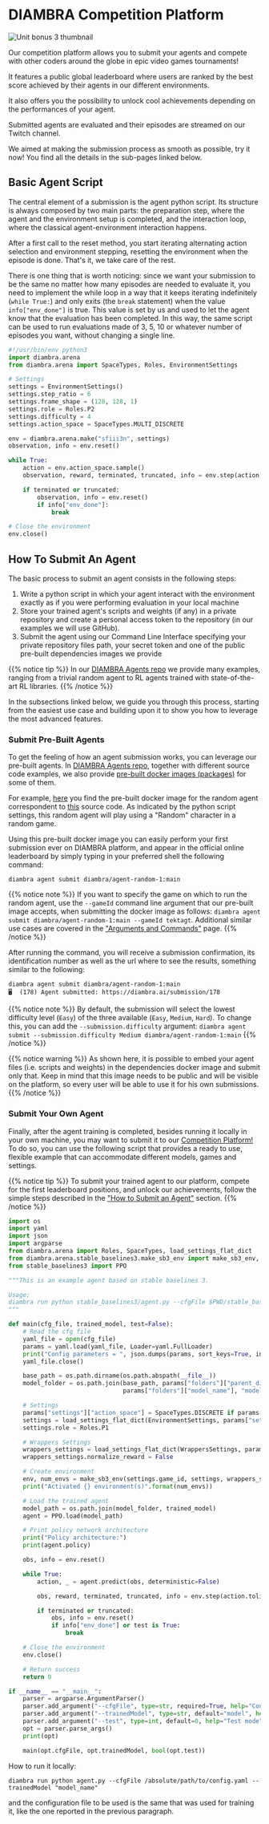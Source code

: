 # DIAMBRA Competition Platform

<img src="https://raw.githubusercontent.com/diambra/.github/master/img/platform.jpg" alt="Unit bonus 3 thumbnail"/>

Our competition platform allows you to submit your agents and compete with other coders around the globe in epic video games tournaments!

It features a public global leaderboard where users are ranked by the best score achieved by their agents in our different environments.

It also offers you the possibility to unlock cool achievements depending on the performances of your agent.

Submitted agents are evaluated and their episodes are streamed on our Twitch channel.

We aimed at making the submission process as smooth as possible, try it now! You find all the details in the sub-pages linked below.

## Basic Agent Script

The central element of a submission is the agent python script. Its structure is always composed by two main parts: the preparation step, where the agent and the environment setup is completed, and the interaction loop, where the classical agent-environment interaction happens.

After a first call to the reset method, you start iterating alternating action selection and environment stepping, resetting the environment when the episode is done. That's it, we take care of the rest.

There is one thing that is worth noticing: since we want your submission to be the same no matter how many episodes are needed to evaluate it, you need to implement the while loop in a way that it keeps iterating indefinitely (`while True:`) and only exits (the `break` statement) when the value `info["env_done"]` is true. This value is set by us and used to let the agent know that the evaluation has been completed. In this way, the same script can be used to run evaluations made of 3, 5, 10 or whatever number of episodes you want, without changing a single line.

```python
#!/usr/bin/env python3
import diambra.arena
from diambra.arena import SpaceTypes, Roles, EnvironmentSettings

# Settings
settings = EnvironmentSettings()
settings.step_ratio = 6
settings.frame_shape = (128, 128, 1)
settings.role = Roles.P2
settings.difficulty = 4
settings.action_space = SpaceTypes.MULTI_DISCRETE

env = diambra.arena.make("sfiii3n", settings)
observation, info = env.reset()

while True:
    action = env.action_space.sample()
    observation, reward, terminated, truncated, info = env.step(action)

    if terminated or truncated:
        observation, info = env.reset()
        if info["env_done"]:
            break

# Close the environment
env.close()
```

## How To Submit An Agent

The basic process to submit an agent consists in the following steps:

1. Write a python script in which your agent interact with the environment exactly as if you were performing evaluation in your local machine
2. Store your trained agent's scripts and weights (if any) in a private repository and create a personal access token to the repository (in our examples we will use GitHub).
3. Submit the agent using our Command Line Interface specifying your private repository files path, your secret token and one of the public pre-built dependencies images we provide

{{% notice tip %}}
In our <a href="https://github.com/diambra/agents" target="_blank">DIAMBRA Agents repo</a> we provide many examples, ranging from a trivial random agent to RL agents trained with state-of-the-art RL libraries.
{{% /notice %}}

In the subsections linked below, we guide you through this process, starting from the easiest use case and building upon it to show you how to leverage the most advanced features.

### Submit Pre-Built Agents

To get the feeling of how an agent submission works, you can leverage our pre-built agents. In <a href="https://github.com/diambra/agents" target="_blank">DIAMBRA Agents repo</a>, together with different source code examples, we also provide <a href="https://github.com/orgs/diambra/packages?repo_name=agents" target="_blank">pre-built docker images (packages)</a> for some of them.

For example, <a href="https://github.com/diambra/agents/pkgs/container/agent-random-1" target="_blank">here</a> you find the pre-built docker image for the random agent correspondent to <a href="https://github.com/diambra/agents/blob/main/basic/random_1/agent.py" target="_blank">this</a> source code. As indicated by the python script settings, this random agent will play using a "Random" character in a random game.

Using this pre-built docker image you can easily perform your first submission ever on DIAMBRA platform, and appear in the official online leaderboard by simply typing in your preferred shell the following command:

```shell
diambra agent submit diambra/agent-random-1:main
```
{{% notice note %}}
If you want to specify the game on which to run the random agent, use the `--gameId` command line argument that our pre-built image accepts, when submitting the docker image as follows: `diambra agent submit diambra/agent-random-1:main --gameId tektagt`. Additional similar use cases are covered in the <a href="../../argumentsandcommands/">"Arguments and Commands"</a> page.
{{% /notice %}}

After running the command, you will receive a submission confirmation, its identification number as well as the url where to see the results, something similar to the following:

```
diambra agent submit diambra/agent-random-1:main
🖥️  (178) Agent submitted: https://diambra.ai/submission/178
```

{{% notice note %}}
By default, the submission will select the lowest difficulty level (`Easy`) of the three available (`Easy`, `Medium`, `Hard`). To change this, you can add the `--submission.difficulty` argument: `diambra agent submit --submission.difficulty Medium diambra/agent-random-1:main`
{{% /notice %}}


{{% notice warning %}}
As shown here, it is possible to embed your agent files (i.e. scripts and weights) in the dependencies docker image and submit only that. Keep in mind that this image needs to be public and will be visible on the platform, so every user will be able to use it for his own submissions.
{{% /notice %}}

### Submit Your Own Agent

Finally, after the agent training is completed, besides running it locally in your own machine, you may want to submit it to our <a href="../../competitionplatform">Competition Platform!</a> To do so, you can use the following script that provides a ready to use, flexible example that can accommodate different models, games and settings.

{{% notice tip %}}
To submit your trained agent to our platform, compete for the first leaderboard positions, and unlock our achievements, follow the simple steps described in the <a href="../../competitionplatform/howtosubmitanagent/">"How to Submit an Agent"</a> section.
{{% /notice %}}

```python
import os
import yaml
import json
import argparse
from diambra.arena import Roles, SpaceTypes, load_settings_flat_dict
from diambra.arena.stable_baselines3.make_sb3_env import make_sb3_env, EnvironmentSettings, WrappersSettings
from stable_baselines3 import PPO

"""This is an example agent based on stable baselines 3.

Usage:
diambra run python stable_baselines3/agent.py --cfgFile $PWD/stable_baselines3/cfg_files/doapp/sr6_128x4_das_nc.yaml --trainedModel "model_name"
"""

def main(cfg_file, trained_model, test=False):
    # Read the cfg file
    yaml_file = open(cfg_file)
    params = yaml.load(yaml_file, Loader=yaml.FullLoader)
    print("Config parameters = ", json.dumps(params, sort_keys=True, indent=4))
    yaml_file.close()

    base_path = os.path.dirname(os.path.abspath(__file__))
    model_folder = os.path.join(base_path, params["folders"]["parent_dir"], params["settings"]["game_id"],
                                params["folders"]["model_name"], "model")

    # Settings
    params["settings"]["action_space"] = SpaceTypes.DISCRETE if params["settings"]["action_space"] == "discrete" else SpaceTypes.MULTI_DISCRETE
    settings = load_settings_flat_dict(EnvironmentSettings, params["settings"])
    settings.role = Roles.P1

    # Wrappers Settings
    wrappers_settings = load_settings_flat_dict(WrappersSettings, params["wrappers_settings"])
    wrappers_settings.normalize_reward = False

    # Create environment
    env, num_envs = make_sb3_env(settings.game_id, settings, wrappers_settings, no_vec=True)
    print("Activated {} environment(s)".format(num_envs))

    # Load the trained agent
    model_path = os.path.join(model_folder, trained_model)
    agent = PPO.load(model_path)

    # Print policy network architecture
    print("Policy architecture:")
    print(agent.policy)

    obs, info = env.reset()

    while True:
        action, _ = agent.predict(obs, deterministic=False)

        obs, reward, terminated, truncated, info = env.step(action.tolist())

        if terminated or truncated:
            obs, info = env.reset()
            if info["env_done"] or test is True:
                break

    # Close the environment
    env.close()

    # Return success
    return 0

if __name__ == "__main__":
    parser = argparse.ArgumentParser()
    parser.add_argument("--cfgFile", type=str, required=True, help="Configuration file")
    parser.add_argument("--trainedModel", type=str, default="model", help="Model checkpoint")
    parser.add_argument("--test", type=int, default=0, help="Test mode")
    opt = parser.parse_args()
    print(opt)

    main(opt.cfgFile, opt.trainedModel, bool(opt.test))
```

How to run it locally:

```shell
diambra run python agent.py --cfgFile /absolute/path/to/config.yaml --trainedModel "model_name"
```

and the configuration file to be used is the same that was used for training it, like the one reported in the previous paragraph.



